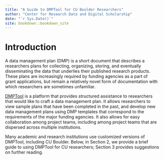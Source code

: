 ```yaml
--- 
title: "A Guide to DMPTool for CU Boulder Researchers"
author: "Center for Research Data and Digital Scholarship"
date: "`r Sys.Date()`"
site: bookdown::bookdown_site
---
```


# Introduction

A data management plan (DMP) is a short document that describes a researchers plans for collecting, organizing, storing, and eventually disseminating the data that underlies their published research products. These plans are increasingly required by funding agencies as a part of grant applications, but remain a relatively novel form of documentation with which researchers are sometimes unfamiliar. 

[DMPTool](https://dmptool.org/) is a platform that provides structured assistance to researchers that would like to craft a data management plan. It allows researchers to view sample plans that have been completed in the past, and develop new data management plans using DMP templates that correspond to the requirements of the major funding agencies. It also allows for easy collaboration among project teams, including among project teams that are dispersed across multiple institutions.

Many academic and research institutions use customized versions of DMPTool, including CU Boulder. Below, in Section 2, we provide a brief guide to using DMPTool for CU researchers; Section 3 provides suggestions on further reading. 



